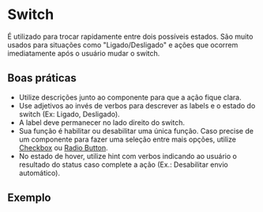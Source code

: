 
# Switch

É utilizado para trocar rapidamente entre dois possíveis estados. São muito usados para situações como "Ligado/Desligado" e ações que ocorrem imediatamente após o usuário mudar o switch.

## Boas práticas

- Utilize descrições junto ao componente para que a ação fique clara.
- Use adjetivos ao invés de verbos para descrever as labels e o estado do switch (Ex: Ligado, Desligado).
- A label deve permanecer no lado direito do switch.
- Sua função é habilitar ou desabilitar uma única função. Caso precise de um componente para fazer uma seleção entre mais opções, utilize [Checkbox](/components/checkbox) ou [Radio Button](/components/radio-button).
- No estado de hover, utilize hint com verbos indicando ao usuário o resultado do status caso complete a ação (Ex.: Desabilitar envio automático).

## Exemplo

<Demo src='pages/components/switch/SwitchDefault' />
